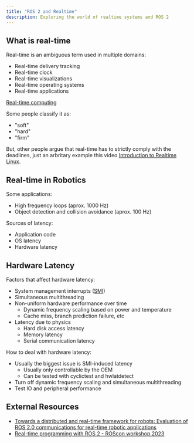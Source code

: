 ```yaml
---
title: "ROS 2 and Realtime"
description: Exploring the world of realtime systems and ROS 2
---
```


## What is real-time

Real-time is an ambiguous term used in multiple domains:
- Real-time delivery tracking
- Real-time clock
- Real-time visualizations
- Real-time operating systems
- Real-time applications

[Real-time computing](https://en.wikipedia.org/wiki/Real-time_computing)

Some people classify it as:
- "soft"
- "hard"
- "firm"

But, other people argue that real-time has to strictly comply with the deadlines, just an arbritary example this video [Introduction to Realtime Linux](https://youtu.be/BKkX9WASfpI?t=424).

<Important
    note="Real-time is about determinism"
/>

## Real-time in Robotics

Some applications:
- High frequency loops (aprox. 1000 Hz)
- Object detection and collision avoidance (aprox. 100 Hz)

<Drawio
     file="real-time.drawio"
     page="1"
     description="System Layers"
/>

Sources of latency:
- Application code
- OS latency
- Hardware latency

## Hardware Latency

Factors that affect hardware latency:
- System management interrupts ([SMI](https://wiki.linuxfoundation.org/realtime/documentation/howto/debugging/smi-latency/smi))
- Simultaneous multithreading
- Non-uniform hardware performance over time
    - Dynamic frequency scaling based on power and temperature
    - Cache miss, branch prediction failure, etc
- Latency due to physics
    - Hard disk access latency
    - Memory latency
    - Serial communication latency

How to deal with hardware latency:
- Usually the biggest issue is SMI-induced latency
    - Usually only controllable by the OEM
    - Can be tested with cyclictest and hwlatdetect
- Turn off dynamic frequency scaling and simultaneous multithreading
- Test IO and peripheral performance


## External Resources

- [Towards a distributed and real-time framework for robots: Evaluation of ROS 2.0 communications for real-time robotic applications](https://arxiv.org/abs/1809.02595)
- [Real-time programming with ROS 2 - ROScon workshop 2023](https://ros-realtime.github.io/roscon-2023-realtime-workshop/)
